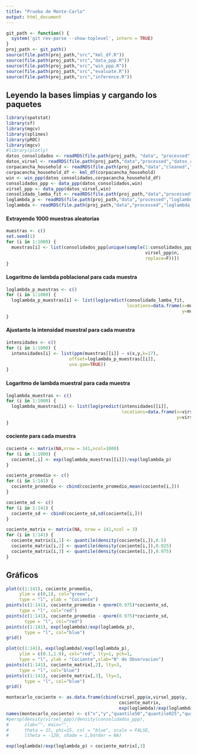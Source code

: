 ```yaml
---
title: "Prueba de Monte-Carlo"
output: html_document
---
```


```r
git_path <- function() {
  system('git rev-parse --show-toplevel', intern = TRUE)
}
proj_path <- git_path()
source(file.path(proj_path,"src","kml_df.R"))
source(file.path(proj_path,"src","data_ppp.R"))
source(file.path(proj_path,"src","win_ppp.R"))
source(file.path(proj_path,"src","evaluate.R"))
source(file.path(proj_path,"src","inference.R"))
```

## Leyendo la bases limpias y cargando los paquetes

```r
library(spatstat)
library(sf)
library(mgcv)
library(splines)
library(pROC)
library(mgcv)
#library(plotly)
datos_consolidados <- readRDS(file.path(proj_path, "data", "processed","datos_corpacancha_poblacion.rds"))
datos_virsel <- readRDS(file.path(proj_path,"data","processed","datos_corpacancha_muestra.rds"))
corpacancha_household <- readRDS(file.path(proj_path,"data","cleaned","corpacancha_household.rds"))
corpacancha_household_df <- kml_df(corpacancha_household)
win <- win_ppp(datos_consolidados,corpacancha_household_df)
consolidados_ppp <- data_ppp(datos_consolidados,win)
virsel_ppp <- data_ppp(datos_virsel,win)
consolidado_lamba_fit <- readRDS(file.path(proj_path,"data","processed","consolidado_lamba_fit_corpacancha.rds"))
loglambda_p <- readRDS(file.path(proj_path,"data","processed","loglambda_p_corpacancha.rds"))
loglambda <- readRDS(file.path(proj_path,"data","processed","loglambda_corpacancha.rds"))
```


#### Extrayendo 1000 muestras aleatorias

```r
muestras <- c()
set.seed(1)
for (i in 1:1000) {
  muestras[i] <- list(consolidados_ppp[unique(sample(1:consolidados_ppp$n,
                                                     virsel_ppp$n,
                                                     replace=F))])
}
```

####  Logaritmo de lambda poblacional para cada muestra

```r
loglambda_p_muestras <- c()
for (i in 1:1000) {
  loglambda_p_muestras[i] <- list(log(predict(consolidado_lamba_fit,
                                              locations=data.frame(x=muestras[[i]]$x,
                                                                   y=muestras[[i]]$y))))
}
```

#### Ajustanto la intensidad muestral para cada muestra

```r
intensidades <- c()
for (i in 1:1000) {
  intensidades[i] <- list(ppm(muestras[[i]] ~ s(x,y,k=17),
                        offset=loglambda_p_muestras[[i]],
                        use.gam=TRUE))
}
```

####  Logaritmo de lambda muestral para cada muestra

```r
loglambda_muestras <- c()
for (i in 1:1000) {
  loglambda_muestras[i] <- list(log(predict(intensidades[[i]],
                                            locations=data.frame(x=virsel_ppp$x,
                                                                 y=virsel_ppp$y))))
}
```

####  cociente para cada muestra

```r
cociente <- matrix(NA,nrow = 141,ncol=1000)
for (i in 1:1000) {
  cociente[,i] <- exp(loglambda_muestras[[i]])/exp(loglambda_p)
}
```

```r
cociente_promedio <- c()
for (i in 1:141) {
  cociente_promedio <- cbind(cociente_promedio,mean(cociente[i,]))
}
```

```r
cociente_sd <- c()
for (i in 1:141) {
  cociente_sd <- cbind(cociente_sd,sd(cociente[i,]))
}
```

```r
cociente_matrix <- matrix(NA, nrow = 141,ncol = 3)
for (i in 1:141) {
  cociente_matrix[i,1] <- quantile(density(cociente[i,]),0.5)
  cociente_matrix[i,2] <- quantile(density(cociente[i,]),0.025)
  cociente_matrix[i,3] <- quantile(density(cociente[i,]),0.975)
}
```

## Gráficos

```r
plot(c(1:141), cociente_promedio,
     ylim = c(0,1), col="green",
     type = "l", ylab = "Cociente")
points(c(1:141), cociente_promedio + qnorm(0.975)*cociente_sd,
     type = "l", col="red")
points(c(1:141), cociente_promedio - qnorm(0.975)*cociente_sd,
       type = "l", col="red")
points(c(1:141), exp(loglambda)/exp(loglambda_p),
       type = "l", col="blue")
grid()
```


```r
plot(c(1:141), exp(loglambda)/exp(loglambda_p),
     ylim = c(0.1,1.9), col="red", lty=1, pch=1,
     type = "l", ylab = "Cociente",xlab="N° de Observacion")
points(c(1:141), cociente_matrix[,2], lty=3,
     type = "l", col="blue")
points(c(1:141), cociente_matrix[,3], lty=3,
       type = "l", col="blue")
grid()
```

```r
montecarlo_cociente <- as.data.frame(cbind(virsel_ppp$x,virsel_ppp$y,
                                           cociente_matrix,
                                           exp(loglambda)/exp(loglambda_p)))
names(montecarlo_cociente) <- c("x","y","quantile50","quantile025","quantuile975","cociente")
#persp(density(virsel_ppp)/density(consolidados_ppp),
#      zlab="", main="",
#      theta = 15, phi=15, col = "blue", scale = FALSE,
#      ltheta = -120, shade = 1,border = NA)
```





```r
exp(loglambda)/exp(loglambda_p) > cociente_matrix[,3]
```

